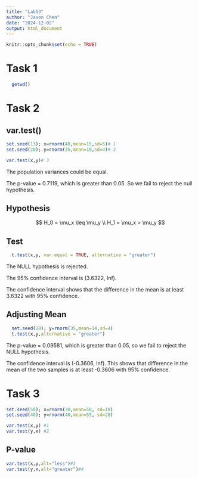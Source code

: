 ```yaml
---
title: "Lab13"
author: "Jason Chen"
date: "2024-12-02"
output: html_document
---
```


```r
knitr::opts_chunk$set(echo = TRUE)
```

# Task 1
```r
  getwd()
```

# Task 2

## var.test()
```r
set.seed(13); x=rnorm(40,mean=15,sd=5)# 1
set.seed(20); y=rnorm(35,mean=10,sd=4)# 2

var.test(x,y)# 3
```
The population variances could be equal.

The p-value = 0.7119, which is greater than 0.05. So we fail to reject the null hypothesis.

## Hypothesis
$$
  H_0 = \mu_x \leq \mu_y \\
  H_1 = \mu_x > \mu_y
$$

## Test
```r
  t.test(x,y, var.equal = TRUE, alternative = "greater")
```

The NULL hypothesis is rejected.

The 95% confidence interval is (3.6322, Inf).

The confidence interval shows that the difference in the mean is at least 3.6322 with 95% confidence.

## Adjusting Mean
```r
  set.seed(20); y=rnorm(35,mean=14,sd=4)
  t.test(x,y,alternative = "greater")
```

The p-value = 0.09581, which is greater than 0.05, so we fail to reject the NULL hypothesis.

The confidence interval is (-0.3606, Inf). This shows that difference in the mean of the two samples is at least -0.3606 with 95% confidence.

# Task 3
```r
set.seed(50); x=rnorm(30,mean=50, sd=10)
set.seed(40); y=rnorm(40,mean=55, sd=20)

var.test(x,y) #1
var.test(y,x) #2
```

## P-value



```r
var.test(x,y,alt="less")#3
var.test(y,x,alt="greater")#4

```






